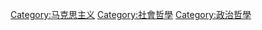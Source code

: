 {{Catmore}}

{{图书馆分类信息框|CLC=B00}}
[[Category:马克思主义|Category:马克思主义]]
[[Category:社會哲學|Category:社會哲學]]
[[Category:政治哲學|Category:政治哲學]]